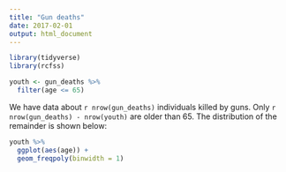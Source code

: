 ```yaml
---
title: "Gun deaths"
date: 2017-02-01
output: html_document
---
```


```r
library(tidyverse)
library(rcfss)

youth <- gun_deaths %>%
  filter(age <= 65)
```

We have data about `r nrow(gun_deaths)` individuals killed by guns. Only `r nrow(gun_deaths) - nrow(youth)` are older than 65. The distribution of the remainder is shown below:

```r
youth %>% 
  ggplot(aes(age)) + 
  geom_freqpoly(binwidth = 1)
```
